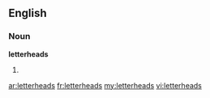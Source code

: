 ==English==

===Noun===
'''letterheads'''

# {{plural of|[[letterhead]]}}

[[ar:letterheads]]
[[fr:letterheads]]
[[my:letterheads]]
[[vi:letterheads]]